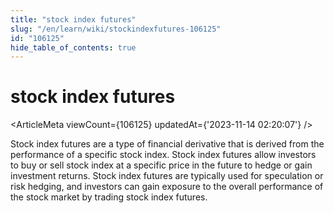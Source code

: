 ```yaml
---
title: "stock index futures"
slug: "/en/learn/wiki/stockindexfutures-106125"
id: "106125"
hide_table_of_contents: true
---
```



<Breadcrumbs current="stock index futures" />

# stock index futures

<ArticleMeta viewCount={106125} updatedAt={'2023-11-14 02:20:07'} />
<div className='border-solid border-b border-t-0 my-4 border-[var(--ifm-color-gray-300)]' />

Stock index futures are a type of financial derivative that is derived from the performance of a specific stock index. Stock index futures allow investors to buy or sell stock index at a specific price in the future to hedge or gain investment returns. Stock index futures are typically used for speculation or risk hedging, and investors can gain exposure to the overall performance of the stock market by trading stock index futures.
